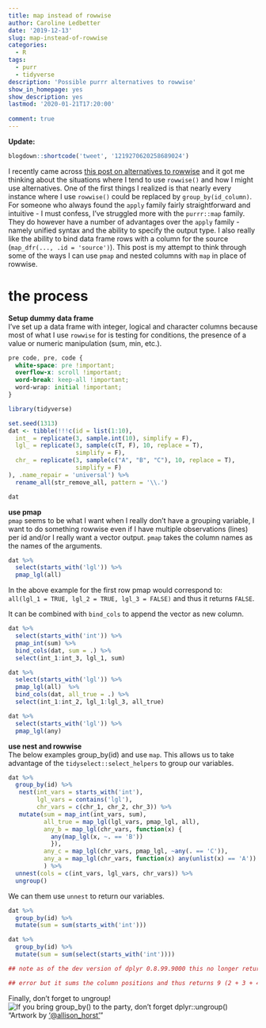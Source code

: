 ```yaml
---
title: map instead of rowwise
author: Caroline Ledbetter
date: '2019-12-13'
slug: map-instead-of-rowwise
categories:
  - R
tags:
  - purr
  - tidyverse
description: 'Possible purrr alternatives to rowwise'
show_in_homepage: yes
show_description: yes
lastmod: '2020-01-21T17:20:00'
  
comment: true
---
```

**Update:**  
```r
blogdown::shortcode('tweet', '1219270620258689024')
```

I recently came across 
[this post on alternatives to rowwise](https://community.rstudio.com/t/dplyr-alternatives-to-rowwise/8071) 
and it got me thinking about the situations where I tend to use `rowwise()` and 
how I might use alternatives. One of the first things I realized is that 
nearly every instance where I use `rowwise()` could be replaced by 
`group_by(id_column)`. For someone who always found the `apply` family fairly 
straightforward and intuitive - I must confess, I've struggled more with the
`purrr::map` family. They do however have a number of advantages over the 
`apply` family - namely unified syntax and the ability to specify the output 
type. I also really like the ability to bind data frame 
rows with a column for the source (`map_dfr(..., .id = 'source')`). This post 
is my attempt to think through some of the ways I can use `pmap` and 
nested columns with `map` in place of rowwise. 

# the process  
**Setup dummy data frame**   
I've set up a data frame with integer, logical and character columns because 
most of what I use `rowwise` for is testing for conditions, the presence of a 
value or numeric manipulation (sum, min, etc.).

```css
pre code, pre, code {
  white-space: pre !important;
  overflow-x: scroll !important;
  word-break: keep-all !important;
  word-wrap: initial !important;
}
```

```r
library(tidyverse)
```

```r
set.seed(1313)
dat <- tibble(!!!c(id = list(1:10), 
  int_ = replicate(3, sample.int(10), simplify = F), 
  lgl_ = replicate(3, sample(c(T, F), 10, replace = T), 
                   simplify = F), 
  chr_ = replicate(3, sample(c("A", "B", "C"), 10, replace = T), 
                   simplify = F)
), .name_repair = 'universal') %>% 
  rename_all(str_remove_all, pattern = '\\.')

```

```r
dat
```

**use pmap**  
`pmap` seems to be what I want when I really don't have a grouping variable, 
I want to do something rowwise even if I have multiple observations (lines) 
per id and/or I really want a vector output. `pmap` takes the column names as
the names of the arguments. 

```r
dat %>% 
  select(starts_with('lgl')) %>% 
  pmap_lgl(all)
```
 
In the above example for the first row pmap would correspond to:  
`all(lgl_1 = TRUE, lgl_2 = TRUE, lgl_3 = FALSE)` and thus it returns 
`FALSE`. 

It can be combined with `bind_cols` to append the vector as new column.  

```r
dat %>% 
  select(starts_with('int')) %>% 
  pmap_int(sum) %>% 
  bind_cols(dat, sum = .) %>% 
  select(int_1:int_3, lgl_1, sum)

dat %>% 
  select(starts_with('lgl')) %>% 
  pmap_lgl(all)  %>% 
  bind_cols(dat, all_true = .) %>% 
  select(int_1:int_2, lgl_1:lgl_3, all_true)

dat %>% 
  select(starts_with('lgl')) %>% 
  pmap_lgl(any)

```

**use nest and rowwise**  
The below examples group_by(id) and use `map`. This allows us to take advantage
of the `tidyselect::select_helpers` to group our variables.
```r
dat %>%
  group_by(id) %>%
   nest(int_vars = starts_with('int'), 
        lgl_vars = contains('lgl'), 
        chr_vars = c(chr_1, chr_2, chr_3)) %>% 
   mutate(sum = map_int(int_vars, sum), 
          all_true = map_lgl(lgl_vars, pmap_lgl, all), 
          any_b = map_lgl(chr_vars, function(x) {
            any(map_lgl(x, ~. == 'B'))
            }), 
          any_c = map_lgl(chr_vars, pmap_lgl, ~any(. == 'C')), 
          any_a = map_lgl(chr_vars, function(x) any(unlist(x) == 'A'))
          ) %>% 
  unnest(cols = c(int_vars, lgl_vars, chr_vars)) %>% 
  ungroup()
```

We can them use
`unnest` to return our variables. 

```r
dat %>% 
  group_by(id) %>% 
  mutate(sum = sum(starts_with('int')))
```

```r
dat %>% 
  group_by(id) %>% 
  mutate(sum = sum(select(starts_with('int'))))
```
```r
## note as of the dev version of dplyr 0.8.99.9000 this no longer returns an
```
```r
## error but it sums the column positions and thus returns 9 (2 + 3 + 4). 
```






Finally, don't forget to ungroup! 
![If you bring group_by() to the party, don't forget dplyr::ungroup()](../../../images/group_by_ungroup.png)
"Artwork by ['@allison_horst'](https://github.com/allisonhorst/stats-illustrations)"



